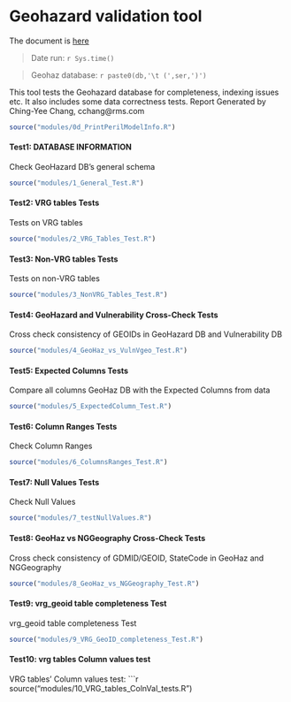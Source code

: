 # Geohazard validation tool
The document is [here](N:/APPLICS/EngTools/R_packages/MDValidation/Geohaz/GeoHazard_ToolRequirement.docx)


> Date run:  `r Sys.time()`

> Geohaz database: `r paste0(db,'\t (',ser,')')`


This tool tests the Geohazard database for completeness, indexing issues etc. It also includes some data correctness tests.
Report Generated by Ching-Yee Chang, cchang@rms.com

```r
source("modules/0d_PrintPerilModelInfo.R")
```

#### Test1: DATABASE INFORMATION
Check GeoHazard DB's general schema 
```r
source("modules/1_General_Test.R")
```

#### Test2: VRG tables Tests
Tests on VRG tables
```r
source("modules/2_VRG_Tables_Test.R")
```

#### Test3: Non-VRG tables Tests
Tests on non-VRG tables
```r
source("modules/3_NonVRG_Tables_Test.R")
```

#### Test4: GeoHazard and Vulnerability Cross-Check Tests 
Cross check consistency of GEOIDs in GeoHazard DB and Vulnerability DB
```r
source("modules/4_GeoHaz_vs_VulnVgeo_Test.R")
```

#### Test5: Expected Columns Tests 
Compare all columns GeoHaz DB with the Expected Columns from data
```r
source("modules/5_ExpectedColumn_Test.R")
```


#### Test6: Column Ranges Tests 
Check Column Ranges 
```r
source("modules/6_ColumnsRanges_Test.R")
```

#### Test7: Null Values Tests 
Check Null Values
```r
source("modules/7_testNullValues.R")
```

#### Test8: GeoHaz vs NGGeography Cross-Check Tests 
Cross check consistency of GDMID/GEOID, StateCode in GeoHaz and NGGeography
```r
source("modules/8_GeoHaz_vs_NGGeography_Test.R")
```

#### Test9: vrg_geoid table completeness Test
vrg_geoid table completeness Test
```r
source("modules/9_VRG_GeoID_completeness_Test.R")
``` 

#### Test10: vrg tables Column values test 
VRG tables' Column values test:
```r
source("modules/10_VRG_tables_ColnVal_tests.R")


